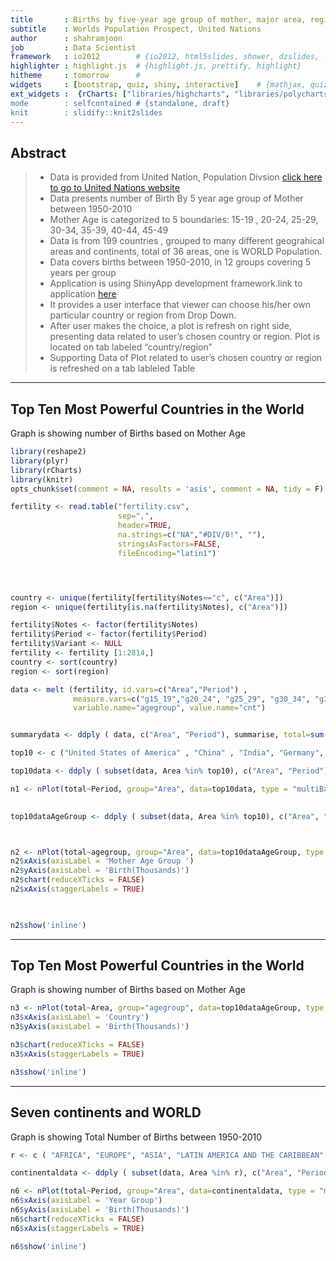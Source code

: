 ```yaml
---
title       : Births by five-year age group of mother, major area, region and country, 1950-2100
subtitle    : Worlds Population Prospect, United Nations
author      : shahramjoon
job         : Data Scientist
framework   : io2012        # {io2012, html5slides, shower, dzslides, ...}
highlighter : highlight.js  # {highlight.js, prettify, highlight}
hitheme     : tomorrow      # 
widgets     : [bootstrap, quiz, shiny, interactive]    # {mathjax, quiz, bootstrap}        
ext_widgets :  {rCharts: ["libraries/highcharts", "libraries/polycharts",libraries/nvd3", "libraries/morris"]} 
mode        : selfcontained # {standalone, draft}
knit        : slidify::knit2slides
---
```


## Abstract
> * Data is provided from United Nation, Population Divsion  <a href="http//http://esa.un.org/wpp/Excel-Data/fertility.htm">click here to go to United Nations website</a>
> * Data presents number of Birth By 5 year age group of Mother between 1950-2010
> * Mother Age is categorized to 5 boundaries:    15-19 ,  20-24,     25-29,     30-34,    35-39,    40-44,    45-49
> * Data is from 199 countries , grouped to many different geograhical areas and continents, total of 36 areas, one is WORLD Population.   
> * Data covers births between 1950-2010, in 12 groups covering 5 years per group 
> * Application is using ShinyApp development framework.link to application <a href="https://shahramjoon.shinyapps.io/MyApp">here</a>
> * It provides a user interface that viewer can choose his/her own particular country or region from Drop Down. 
> * After user makes the choice, a plot is refresh on right side, presenting data related to user's chosen country or region. Plot is located on tab labeled "country/region" 
> * Supporting Data of Plot related to user's chosen country or region is refreshed on a tab lableled Table

--- 

##  Top Ten Most Powerful Countries in the World

Graph is showing number of Births based on Mother Age 

```r
library(reshape2)
library(plyr)
library(rCharts)
library(knitr)
opts_chunk$set(comment = NA, results = 'asis', comment = NA, tidy = F)

fertility <- read.table("fertility.csv", 
                        sep=",", 
                        header=TRUE, 
                        na.strings=c("NA","#DIV/0!", ""), 
                        stringsAsFactors=FALSE,
                        fileEncoding="latin1")




country <- unique(fertility[fertility$Notes=="c", c("Area")])
region <- unique(fertility[is.na(fertility$Notes), c("Area")])

fertility$Notes <- factor(fertility$Notes)
fertility$Period <- factor(fertility$Period)
fertility$Variant <- NULL
fertility <- fertility [1:2814,]
country <- sort(country)
region <- sort(region)

data <- melt (fertility, id.vars=c("Area","Period") ,
              measure.vars=c("g15_19","g20_24", "g25_29", "g30_34", "g35_39", "g40_44", "g45_49"), 
              variable.name="agegroup", value.name="cnt")


summarydata <- ddply ( data, c("Area", "Period"), summarise, total=sum(cnt))

top10 <- c ("United States of America" , "China" , "India", "Germany", "United Kingdom"  , "France" , "Japan" , "Russian Federation" , "Brazil" , "Italy" )

top10data <- ddply ( subset(data, Area %in% top10), c("Area", "Period"), summarise, total=sum(cnt))

n1 <- nPlot(total~Period, group="Area", data=top10data, type = "multiBarChart")
  

top10dataAgeGroup <- ddply ( subset(data, Area %in% top10), c("Area", "agegroup"), summarise, total=sum(cnt))



n2 <- nPlot(total~agegroup, group="Area", data=top10dataAgeGroup, type = "multiBarChart")
n2$xAxis(axisLabel = 'Mother Age Group ')
n2$yAxis(axisLabel = 'Birth(Thousands)')
n2$chart(reduceXTicks = FALSE)
n2$xAxis(staggerLabels = TRUE)

  

n2$show('inline')


```

---

##  Top Ten Most Powerful Countries in the World

Graph is showing number of Births based on Mother Age 


```r

n3 <- nPlot(total~Area, group="agegroup", data=top10dataAgeGroup, type = "multiBarChart")
n3$xAxis(axisLabel = 'Country')
n3$yAxis(axisLabel = 'Birth(Thousands)')

n3$chart(reduceXTicks = FALSE)
n3$xAxis(staggerLabels = TRUE)

n3$show('inline')


```

---

##  Seven continents and WORLD

Graph is showing Total Number of Births between 1950-2010 

```r

r <- c ( "AFRICA", "EUROPE", "ASIA", "LATIN AMERICA AND THE CARIBBEAN" , "Australia/New Zealand", "WORLD", "NORTHERN AMERICA", "Central America")

continentaldata <- ddply ( subset(data, Area %in% r), c("Area", "Period"), summarise, total=sum(cnt) )

n6 <- nPlot(total~Period, group="Area", data=continentaldata, type = "multiBarChart")
n6$xAxis(axisLabel = 'Year Group')
n6$yAxis(axisLabel = 'Birth(Thousands)')
n6$chart(reduceXTicks = FALSE)
n6$xAxis(staggerLabels = TRUE)

n6$show('inline')

```
 
